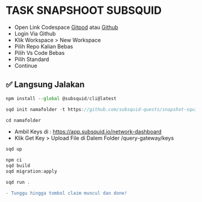# TASK SNAPSHOOT SUBSQUID

-  Open Link Codespace [Gitpod](https://gitpod.io/workspaces) atau [Github](https://github.com/codespaces)
- Login Via Github
- Klik Workspace > New Workspace
- Pilih Repo Kalian Bebas
- Pilih Vs Code Bebas
- Pilih Standard
- Continue

## ✅ Langsung Jalakan

```js copy
npm install --global @subsquid/cli@latest
```

```js copy
sqd init namafolder -t https://github.com/subsquid-quests/snapshot-squid
```
```js copy
cd namafolder
```

- Ambil Keys di : https://app.subsquid.io/network-dashboard
- Klik Get Key > Upload File di Dalem Folder /query-gateway/keys 


```js copy
sqd up
```

```js copy
npm ci
sqd build
sqd migration:apply
```

```js copy
sqd run .
```

```diff
- Tunggu hingga tombol claim muncul dan done!
```